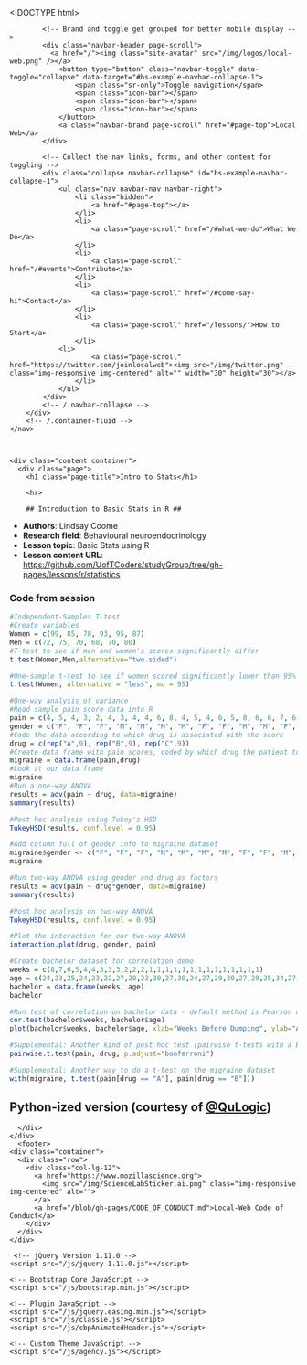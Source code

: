 <!DOCTYPE html>
<html class="sticky-footer">

  <head>
    <meta charset="utf-8">
    <meta http-equiv="X-UA-Compatible" content="IE=edge">
    <title>Intro to Stats</title>
    <meta name="viewport" content="width=device-width">
    <meta name="description" content="This project is about creating a bridge between newbies on Internet and remote volunteers who don’t have time to go and teach them regularly. We are localizing web literacy content to create an accessible place for school kids to be educated in their local language. The organization will produce short lectures in the form of YouTube videos in localized Indian language for teachers and parents to understand as an introduction, with a vision to encourage and teach other people to contribute and localize their web literacy content. The website will also include supplementary practice exercises and tools for educators. All resources will be open source and available to users of the website. The website and its content will be provided mainly in Indian dialects, but contributors are also encouraged to localize content in their local languages like French, Spanish, Botswana..">
    <link rel="canonical" href="/lessons/r/statistics/lesson.Rmd">


    <!-- Custom CSS & Bootstrap Core CSS - Uses Bootswatch Flatly Theme: https://bootswatch.com/flatly/ -->
    <link rel="stylesheet" href="/style.css">

    <!-- Custom Fonts -->
    <link rel="stylesheet" href="/css/font-awesome/css/font-awesome.min.css">
    <link href="https://fonts.googleapis.com/css?family=Montserrat:400,700" rel="stylesheet" type="text/css">
    <link href="https://fonts.googleapis.com/css?family=Lato:400,700,400italic,700italic" rel="stylesheet" type="text/css">
    <link href='https://fonts.googleapis.com/css?family=Droid+Serif:400,700,400italic,700italic' rel='stylesheet' type='text/css'>
    <link href='https://fonts.googleapis.com/css?family=Roboto+Slab:400,100,300,700' rel='stylesheet' type='text/css'>
    <link href="https://fonts.googleapis.com/css?family=Pacifico" rel="stylesheet">
    <link rel="shortcut icon" type="image/png" href="/img/logos/local-web.png">

    <!-- HTML5 Shim and Respond.js IE8 support of HTML5 elements and media queries -->
    <!-- WARNING: Respond.js doesn't work if you view the page via file:// -->
    <!--[if lt IE 9]>
        <script src="https://oss.maxcdn.com/libs/html5shiv/3.7.0/html5shiv.js"></script>
        <script src="https://oss.maxcdn.com/libs/respond.js/1.4.2/respond.min.js"></script>
    <![endif]-->
</head>


  <body id="page-top" class="index no-header sticky-footer">
    <!-- Navigation -->
    <nav class="navbar navbar-default navbar-fixed-top">
        <div class="container">
            <!-- Brand and toggle get grouped for better mobile display -->
            <div class="navbar-header page-scroll">
              <a href="/"><img class="site-avatar" src="/img/logos/local-web.png" /></a>
                <button type="button" class="navbar-toggle" data-toggle="collapse" data-target="#bs-example-navbar-collapse-1">
                    <span class="sr-only">Toggle navigation</span>
                    <span class="icon-bar"></span>
                    <span class="icon-bar"></span>
                    <span class="icon-bar"></span>
                </button>
                <a class="navbar-brand page-scroll" href="#page-top">Local Web</a>
            </div>

            <!-- Collect the nav links, forms, and other content for toggling -->
            <div class="collapse navbar-collapse" id="bs-example-navbar-collapse-1">
                <ul class="nav navbar-nav navbar-right">
                    <li class="hidden">
                        <a href="#page-top"></a>
                    </li>
                    <li>
                        <a class="page-scroll" href="/#what-we-do">What We Do</a>
                    </li>
                    <li>
                        <a class="page-scroll" href="/#events">Contribute</a>
                    </li>
                    <li>
                        <a class="page-scroll" href="/#come-say-hi">Contact</a>
                    </li>
                    <li>
                        <a class="page-scroll" href="/lessons/">How to Start</a>
                    </li>
	            <li>
                        <a class="page-scroll" href="https://twitter.com/joinlocalweb"><img src="/img/twitter.png" class="img-responsive img-centered" alt="" width="30" height="30"></a>
                    </li>
                </ul>
            </div>
            <!-- /.navbar-collapse -->
        </div>
        <!-- /.container-fluid -->
    </nav>



    <div class="content container">
      <div class="page">
        <h1 class="page-title">Intro to Stats</h1>

        <hr>

        ## Introduction to Basic Stats in R ##

- **Authors**: Lindsay Coome
- **Research field**: Behavioural neuroendocrinology
- **Lesson topic**: Basic Stats using R
- **Lesson content URL**: <https://github.com/UofTCoders/studyGroup/tree/gh-pages/lessons/r/statistics>

### Code from session

```r
#Independent-Samples T-test
#Create variables
Women = c(99, 85, 78, 93, 95, 87)
Men = c(72, 75, 70, 68, 70, 80)
#T-test to see if men and women's scores significantly differ
t.test(Women,Men,alternative="two.sided") 

#One-sample t-test to see if women scored significantly lower than 95% on the test
t.test(Women, alternative = "less", mu = 95)

#One-way analysis of variance
#Read sample pain score data into R
pain = c(4, 5, 4, 3, 2, 4, 3, 4, 4, 6, 8, 4, 5, 4, 6, 5, 8, 6, 6, 7, 6, 6, 7, 5, 6, 5, 5)
gender = c("F", "F", "F", "M", "M", "M", "M", "F", "F", "M", "M", "F", "F", "F", "M", "F", "M", "M", "M", "F", "F", "F", "F", "M", "F", "M", "M")
#Code the data according to which drug is associated with the score
drug = c(rep("A",9), rep("B",9), rep("C",9))
#Create data frame with pain scores, coded by which drug the patient took
migraine = data.frame(pain,drug)
#Look at our data frame
migraine
#Run a one-way ANOVA
results = aov(pain ~ drug, data=migraine)
summary(results)

#Post hoc analysis using Tukey's HSD
TukeyHSD(results, conf.level = 0.95)

#Add column full of gender info to migraine dataset
migraine$gender <- c("F", "F", "F", "M", "M", "M", "M", "F", "F", "M", "M", "F", "F", "F", "M", "F", "M", "M", "M", "F", "F", "F", "F", "M", "F", "M", "M")
migraine

#Run two-way ANOVA using gender and drug as factors
results = aov(pain ~ drug*gender, data=migraine)
summary(results)

#Post hoc analysis on two-way ANOVA
TukeyHSD(results, conf.level = 0.95)

#Plot the interaction for our two-way ANOVA
interaction.plot(drug, gender, pain)

#Create bachelor dataset for correlation demo
weeks = c(8,7,6,5,4,4,3,3,3,2,2,2,1,1,1,1,1,1,1,1,1,1,1,1,1,1)
age = c(24,23,25,24,23,22,27,28,23,30,27,30,24,27,29,30,27,29,25,34,27,22,25,28,28,23)
bachelor = data.frame(weeks, age)
bachelor

#Run test of correlation on bachelor data - default method is Pearson correlation
cor.test(bachelor$weeks, bachelor$age)
plot(bachelor$weeks, bachelor$age, xlab="Weeks Before Dumping", ylab="Age of Contestant") 

#Supplemental: Another kind of post hoc test (pairwise t-tests with a bonferroni correction) on the migraine dataset
pairwise.t.test(pain, drug, p.adjust="bonferroni")

#Supplemental: Another way to do a t-test on the migraine dataset
with(migraine, t.test(pain[drug == "A"], pain[drug == "B"]))
```



# Python-ized version (courtesy of [@QuLogic](https://github.com/QuLogic))

<script src="https://gist.github.com/QuLogic/4477f0e884ebd29ffe80.js"></script>

      </div>
    </div>
      <footer>
    <div class="container">
      <div class="row">
        <div class="col-lg-12">
          <a href="https://www.mozillascience.org">
            <img src="/img/ScienceLabSticker.ai.png" class="img-responsive img-centered" alt="">
          </a>
          <a href="/blob/gh-pages/CODE_OF_CONDUCT.md">Local-Web Code of Conduct</a>
        </div>
      </div>
    </div>
  </footer>

     <!-- jQuery Version 1.11.0 -->
    <script src="/js/jquery-1.11.0.js"></script>

    <!-- Bootstrap Core JavaScript -->
    <script src="/js/bootstrap.min.js"></script>

    <!-- Plugin JavaScript -->
    <script src="/js/jquery.easing.min.js"></script>
    <script src="/js/classie.js"></script>
    <script src="/js/cbpAnimatedHeader.js"></script>

    <!-- Custom Theme JavaScript -->
    <script src="/js/agency.js"></script>

  </body>
</html>
